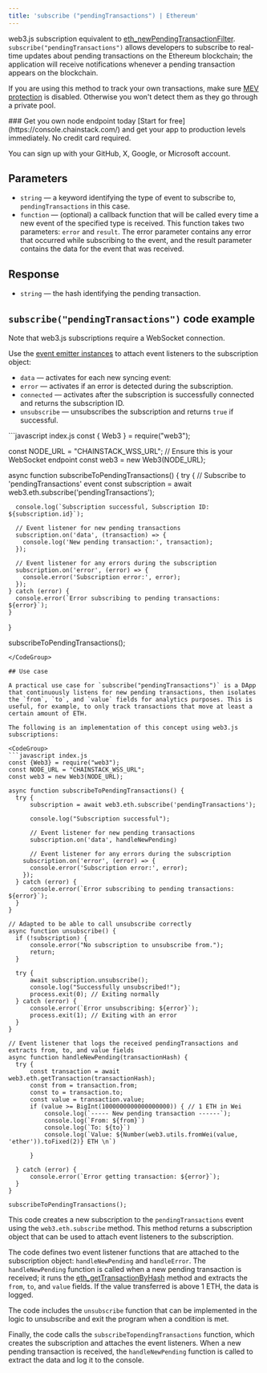 ---
title: 'subscribe ("pendingTransactions") | Ethereum'
---

web3.js subscription equivalent to [eth\_newPendingTransactionFilter](/api-reference/ethereum_node_api/transaction_info/eth_newPendingTransactionFilter). `subscribe("pendingTransactions")` allows developers to subscribe to real-time updates about pending transactions on the Ethereum blockchain; the application will receive notifications whenever a pending transaction appears on the blockchain.

If you are using this method to track your own transactions, make sure [MEV protection](/docs/mev-protection) is disabled. Otherwise you won't detect them as they go through a private pool.

<Check>
### Get you own node endpoint today
  [Start for free](https://console.chainstack.com/) and get your app to production levels immediately. No credit card required.

  You can sign up with your GitHub, X, Google, or Microsoft account.
</Check>

## Parameters

* `string` — a keyword identifying the type of event to subscribe to, `pendingTransactions` in this case.
* `function` — (optional) a callback function that will be called every time a new event of the specified type is received. This function takes two parameters: `error` and `result`. The error parameter contains any error that occurred while subscribing to the event, and the result parameter contains the data for the event that was received.

## Response

* `string` — the hash identifying the pending transaction.

## `subscribe("pendingTransactions")` code example

<Info>
  Note that web3.js subscriptions require a WebSocket connection.
</Info>

Use the [event emitter instances](https://web3js.readthedocs.io/en/v1.2.11/web3-eth-subscribe.html#eth-subscription-return) to attach event listeners to the subscription object:

* `data` — activates for each new syncing event:
* `error` — activates if an error is detected during the subscription.
* `connected` — activates after the subscription is successfully connected and returns the subscription ID.
* `unsubscribe` — unsubscribes the subscription and returns `true` if successful.

<CodeGroup>
  ```javascript index.js
  const { Web3 } = require("web3");

  const NODE_URL = "CHAINSTACK_WSS_URL"; // Ensure this is your WebSocket endpoint
  const web3 = new Web3(NODE_URL);

  async function subscribeToPendingTransactions() {
    try {
      // Subscribe to 'pendingTransactions' event
      const subscription = await web3.eth.subscribe('pendingTransactions');

      console.log(`Subscription successful, Subscription ID: ${subscription.id}`);

      // Event listener for new pending transactions
      subscription.on('data', (transaction) => {
        console.log('New pending transaction:', transaction);
      });

      // Event listener for any errors during the subscription
      subscription.on('error', (error) => {
        console.error('Subscription error:', error);
      });
    } catch (error) {
      console.error(`Error subscribing to pending transactions: ${error}`);
    }
  }

  subscribeToPendingTransactions();
  ```
</CodeGroup>

## Use case

A practical use case for `subscribe("pendingTransactions")` is a DApp that continuously listens for new pending transactions, then isolates the `from`, `to`, and `value` fields for analytics purposes. This is useful, for example, to only track transactions that move at least a certain amount of ETH.

The following is an implementation of this concept using web3.js subscriptions:

<CodeGroup>
  ```javascript index.js
  const {Web3} = require("web3");
  const NODE_URL = "CHAINSTACK_WSS_URL";
  const web3 = new Web3(NODE_URL);

  async function subscribeToPendingTransactions() {
    try {
        subscription = await web3.eth.subscribe('pendingTransactions');

        console.log("Subscription successful");

        // Event listener for new pending transactions
        subscription.on('data', handleNewPending)

        // Event listener for any errors during the subscription
      subscription.on('error', (error) => {
        console.error('Subscription error:', error);
      });
    } catch (error) {
        console.error(`Error subscribing to pending transactions: ${error}`);
    }
  }

  // Adapted to be able to call unsubscribe correctly
  async function unsubscribe() {
    if (!subscription) {
        console.error("No subscription to unsubscribe from.");
        return;
    }

    try {
        await subscription.unsubscribe();
        console.log("Successfully unsubscribed!");
        process.exit(0); // Exiting normally
    } catch (error) {
        console.error(`Error unsubscribing: ${error}`);
        process.exit(1); // Exiting with an error
    }
  }

  // Event listener that logs the received pendingTransactions and extracts from, to, and value fields
  async function handleNewPending(transactionHash) {
    try {
        const transaction = await web3.eth.getTransaction(transactionHash);
        const from = transaction.from;
        const to = transaction.to;
        const value = transaction.value;
        if (value >= BigInt(1000000000000000000)) { // 1 ETH in Wei
            console.log(`----- New pending transaction ------`);
            console.log(`From: ${from}`)
            console.log(`To: ${to}`)
            console.log(`Value: ${Number(web3.utils.fromWei(value, 'ether')).toFixed(2)} ETH \n`)

        }

    } catch (error) {
        console.error(`Error getting transaction: ${error}`);
    }
  }

  subscribeToPendingTransactions();
  ```
</CodeGroup>

This code creates a new subscription to the `pendingTransactions` event using the `web3.eth.subscribe` method. This method returns a subscription object that can be used to attach event listeners to the subscription.

The code defines two event listener functions that are attached to the subscription object: `handleNewPending` and `handleError`. The `handleNewPending` function is called when a new pending transaction is received; it runs the [eth\_getTransactionByHash](/api-reference/ethereum_node_api/transaction_info/eth_getTransactionByHash) method and extracts the `from`, `to`, and `value` fields. If the value transferred is above 1 ETH, the data is logged.

The code includes the `unsubscribe` function that can be implemented in the logic to unsubscribe and exit the program when a condition is met.

Finally, the code calls the `subscribeTopendingTransactions` function, which creates the subscription and attaches the event listeners. When a new pending transaction is received, the `handleNewPending` function is called to extract the data and log it to the console.
